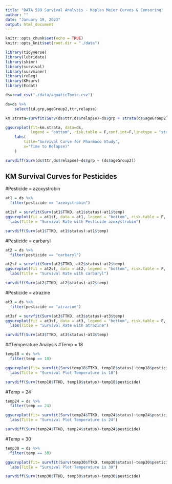 ```yaml
---
title: "DATA 599 Survival Analysis - Kaplan Meier Curves & Censoring"
author: ""
date: "January 19, 2023"
output: html_document
---
```



```r
knitr::opts_chunk$set(echo = TRUE)
knitr::opts_knit$set(root.dir = "./data")

library(tidyverse)
library(lubridate)
library(skimr)
library(survival)
library(survminer)
library(reReg)
library(KMsurv)
library(Ecdat)

ds=read_csv("./data/aquaticToxic.csv")

```

```r

ds=ds %>%
    select(id,grp,ageGroup2,ttr,relapse)

km.strata=survfit(Surv(ds$ttr,ds$relapse)~ds$grp + strata(ds$ageGroup2))

ggsurvplot(fit=km.strata, data=ds,
           legend = "bottom", risk.table = F,conf.int=F,linetype = "strata") +
    labs(
        title="Survival Curve for Pharmaco Study",
        x="Time to Relapse)"
    ) 

survdiff(Surv(ds$ttr,ds$relapse)~ds$grp + (ds$ageGroup2))
```

## KM Survival Curves for Pesticides 

#Pesticide = azoxystrobin
```r
at1 = ds %>% 
  filter(pesticide == "azoxystrobin")
```

```r
at1sf = survfit(Surv(at1$TTKD, at1$status)~at1$temp) 
ggsurvplot(fit = at1sf, data = at1, legend = "bottom", risk.table = F, conf.int=F,linetype = "strata") +
  labs(Title = "Survival Rate with Pesticide azoxystrobin")

survdiff(Surv(at1$TTKD, at1$status)~at1$temp)
```
#Pesticide = carbaryl
```r
at2 = ds %>%
  filter(pesticide == "carbaryl")

at2sf = survfit(Surv(at2$TTKD, at2$status)~at2$temp) 
ggsurvplot(fit = at2sf, data = at2, legend = "bottom", risk.table = F, conf.int=F,linetype = "strata") +
  labs(Title = "Survival Rate with carbaryl")

survdiff(Surv(at2$TTKD, at2$status)~at2$temp)
```

#Pesticide = atrazine
```r
at3 = ds %>%
  filter(pesticide == "atrazine")

at3sf = survfit(Surv(at3$TTKD, at3$status)~at3$temp) 
ggsurvplot(fit = at3sf, data = at3, legend = "bottom", risk.table = F, conf.int=F,linetype = "strata") +
  labs(Title = "Survival Rate with atrazine")

survdiff(Surv(at3$TTKD, at3$status)~at3$temp)
```
##Temperature Analysis
#Temp = 18
```r
temp18 = ds %>%
  filter(temp == 18)

ggsurvplot(fit= survfit(Surv(temp18$TTKD, temp18$status)~temp18$pesticide), data = temp18) +
  labs(Title = "Survival Plot Temperature is 18")

survdiff(Surv(temp18$TTKD, temp18$status)~temp18$pesticide)
```
#Temp = 24
```r
temp24 = ds %>%
  filter(temp == 24)

ggsurvplot(fit= survfit(Surv(temp24$TTKD, temp24$status)~temp24$pesticide), data = temp24) +
  labs(Title = "Survival Plot Temperature is 24")

survdiff(Surv(temp24$TTKD, temp24$status)~temp24$pesticide)
```

#Temp = 30 
```r
temp30 = ds %>%
  filter(temp == 30)

ggsurvplot(fit= survfit(Surv(temp30$TTKD, temp30$status)~temp30$pesticide), data = temp30) +
  labs(Title = "Survival Plot Temperature is 30")

survdiff(Surv(temp30$TTKD, temp30$status)~temp30$pesticide)
```

